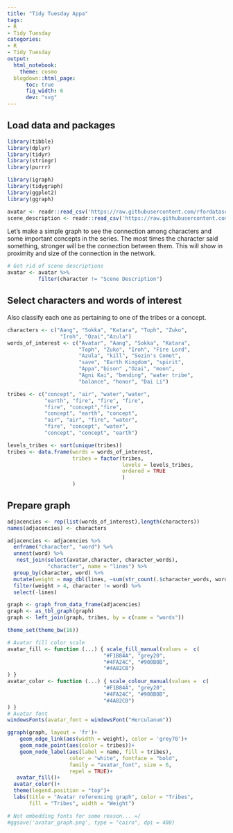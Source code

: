 ```yaml
---
title: "Tidy Tuesday Appa"
tags: 
- R
- Tidy Tuesday
categories:
- R
- Tidy Tuesday
output: 
  html_notebook:
    theme: cosmo
  blogdown::html_page:
      toc: true
      fig_width: 6
      dev: "svg"
---
```



## Load data and packages
```r
library(tibble)
library(dplyr)
library(tidyr)
library(stringr)
library(purrr)

library(igraph)
library(tidygraph)
library(ggplot2)
library(ggraph)

avatar <- readr::read_csv('https://raw.githubusercontent.com/rfordatascience/tidytuesday/master/data/2020/2020-08-11/avatar.csv')
scene_description <- readr::read_csv('https://raw.githubusercontent.com/rfordatascience/tidytuesday/master/data/2020/2020-08-11/scene_description.csv')
```

Let's make a simple graph to see the connection among characters and some important concepts in the series. The most times the character said something, stronger will be the connection between them. This will show in proximity and size of the connection in the network.

```r
# Get rid of scene descriptions
avatar <- avatar %>% 
          filter(character != "Scene Description")
```
## Select characters and words of interest
Also classify each one as pertaining to one of the tribes or
a concept.
```r
characters <- c("Aang", "Sokka", "Katara", "Toph", "Zuko",
                 "Iroh", "Ozai","Azula")
words_of_interest <- c("Avatar", "Aang", "Sokka", "Katara", 
                       "Toph", "Zuko", "Iroh", "Fire Lord",
                       "Azula", "kill", "Sozin's Comet", 
                       "save", "Earth Kingdom", "spirit",
                       "Appa","bison" ,"Ozai", "moon",
                       "Agni Kai", "bending", "water tribe",
                       "balance", "honor", "Dai Li")

tribes <- c("concept", "air", "water","water",
            "earth", "fire", "fire", "fire",
            "fire", "concept","fire",
            "concept", "earth", "concept",
            "air", "air", "fire", "water",
            "fire", "concept", "water",
            "concept", "concept", "earth")

levels_tribes <- sort(unique(tribes))
tribes <- data.frame(words = words_of_interest, 
                     tribes = factor(tribes,
                                     levels = levels_tribes,
                                     ordered = TRUE
                                     )
                     )
```

## Prepare graph
```r
adjacencies <- rep(list(words_of_interest),length(characters))
names(adjacencies) <- characters

adjacencies <- adjacencies %>% 
  enframe("character", "word") %>% 
  unnest(word) %>% 
   nest_join(select(avatar,character, character_words),
             "character", name = "lines") %>% 
  group_by(character, word) %>% 
  mutate(weight = map_dbl(lines, ~sum(str_count(.$character_words, word)))) %>% 
  filter(weight > 4, character != word) %>% 
  select(-lines)

graph <- graph_from_data_frame(adjacencies)
graph <- as_tbl_graph(graph)
graph <- left_join(graph, tribes, by = c(name = "words"))
```


```r
theme_set(theme_bw(16))

# Avatar fill color scale
avatar_fill <- function (...) { scale_fill_manual(values =  c(
                               "#F1B84A", "grey20", 
                               "#4FA24C", "#900B0B",
                               "#4A82CB")
) }
avatar_color <- function (...) { scale_colour_manual(values =  c(
                               "#F1B84A", "grey20", 
                               "#4FA24C", "#900B0B",
                               "#4A82CB")
) }
# Avatar font
windowsFonts(avatar_font = windowsFont("Herculanum"))

ggraph(graph, layout = 'fr')+
    geom_edge_link(aes(width = weight), color = 'grey70')+
    geom_node_point(aes(color = tribes))+
    geom_node_label(aes(label = name, fill = tribes),
                    color = "white", fontface = "bold",
                    family = "avatar_font", size = 6,
                    repel = TRUE)+
   avatar_fill()+
  avatar_color()+
  theme(legend.position = "top")+
  labs(title = "Avatar referencing graph", color = "Tribes",
       fill = "Tribes", width = "Weight")

# Not embedding fonts for some reason... =/
#ggsave('avatar_graph.png', type = "cairo", dpi = 400)
```

